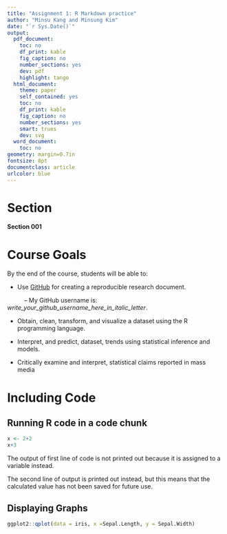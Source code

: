 ```yaml
---
title: "Assignment 1: R Markdown practice"
author: "Minsu Kang and Minsung Kim"
date: "`r Sys.Date()`"
output:
  pdf_document:
    toc: no
    df_print: kable
    fig_caption: no
    number_sections: yes
    dev: pdf
    highlight: tango
  html_document:
    theme: paper
    self_contained: yes
    toc: no
    df_print: kable
    fig_caption: no
    number_sections: yes
    smart: trues
    dev: svg
  word_document:
    toc: no
geometry: margin=0.7in
fontsize: 8pt
documentclass: article
urlcolor: blue
---
```

# Section
 **Section 001** 

# Course Goals

 By the end of the course, students will be able to:
 
* Use [GitHub](www.github.com) for creating a reproducible research document.

&nbsp;&nbsp;&nbsp;&nbsp;&nbsp;&nbsp;&nbsp;&nbsp;&nbsp;&nbsp;-- My GitHub username is: *write_your_github_username_here_in_italic_letter*.

* Obtain, clean, transform, and visualize a dataset using the R programming language. 

* Interpret, and predict, dataset, trends using statistical inference and models.  

* Critically examine and interpret, statistical claims reported in mass media


# Including Code
## Running R code in a code chunk
```r
x <- 2+2
x+3

```
The output of first line of code is not printed out because it is assigned to a variable instead.

The second line of output is printed out instead, but this means that the calculated value has not been saved for future use. 

## Displaying Graphs
```r
ggplot2::qplot(data = iris, x =Sepal.Length, y = Sepal.Width)
```


